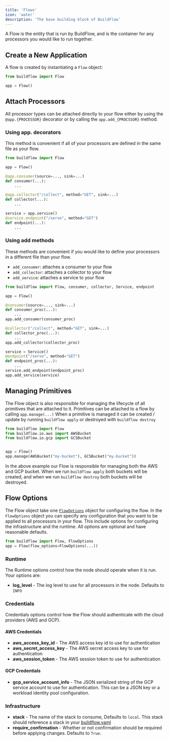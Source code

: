 ```yaml
---
title: 'Flows'
icon: 'water'
description: 'The base building block of BuildFlow'
---
```


A Flow is the entity that is run by BuildFlow, and is the container for any processors you would like to run together.

## Create a New Application

A flow is created by instantiating a `Flow` object:

```python
from buildflow import Flow

app = Flow()
```

## Attach Processors

All processor types can be attached directly to your flow either by using the `@app.{PROCESSOR}` decorator or by calling the `app.add_{PROCSSOR}` method.


### Using app. decorators

This method is convenient if all of your processors are defined in the same file as your flow.

```python
from buildflow import Flow

app = Flow()

@app.consumer(source=..., sink=...)
def consumer(...):
    ...

@app.collector("/collect", method="GET", sink=...)
def collector(...):
    ...

service = app.service()
@service.endpoint("/serve", method="GET")
def endpoint(...):
    ...
```

### Using add methods

These methods are convenient if you would like to define your processors in a different file than your flow.

- `add_consumer`: attaches a consumer to your flow
- `add_collector`: attaches a collector to your flow
- `add_service`: attaches a service to your flow


```python
from buildflow import Flow, consumer, collector, Service, endpoint

app = Flow()

@consumer(source=..., sink=...)
def consumer_proc(...):
    ...
app.add_consumer(consumer_proc)

@collector("/collect", method="GET", sink=...)
def collector_proc(...):
    ...
app.add_collector(collector_proc)

service = Service()
@endpoint("/serve", method="GET")
def endpoint_proc(...):
    ...
service.add_endpoint(endpoint_proc)
app.add_service(service)
```

## Managing Primitives

The Flow object is also responsible for managing the lifecycle of all primitives that are attached to it. Primitives can be attached to a flow by calling `app.manage(...)`
When a primitive is managed it can be created / update by running `buildflow apply` or destroyed with `buildflow destroy`

```python
from buildflow import Flow
from buildflow.io.aws import AWSBucket
from buildflow.io.gcp import GCSBucket


app = Flow()
app.manage(AWSBucket("my-bucket"), GCSBucket("my-bucket"))
```

In the above example our Flow is responsible for managing both the AWS and GCP bucket. When we run `buildflow apply` both buckets will be created, and when we run `buildflow destroy` both buckets will be destroyed.


## Flow Options

The Flow object take one [`FlowOptions`](https://github.com/launchflow/buildflow/blob/main/buildflow/core/options/flow_options.py) object for configuring the flow.
In the `FlowOptions` object you can specify any configuration that you want to be applied to all processors in your flow.
This include options for configuring the infrastructure and the runtime. All options are optional and have reasonable defaults. 

```python
from buildflow import Flow, FlowOptions
app = Flow(flow_options=FlowOptions(...))
```

### Runtime

The Runtime options control how the node should operate when it is run. Your options are:

- **log_level** - The log level to use for all processors in the node. Defaults to `INFO`


### Credentials

Credentials options control how the Flow should authenticate with the cloud providers (AWS and GCP).

#### AWS Credentials

- **aws_access_key_id** - The AWS access key id to use for authentication
- **aws_secret_access_key** - The AWS secret access key to use for authentication
- **aws_session_token** - The AWS session token to use for authentication

#### GCP Credentials

- **gcp_service_account_info** - The JSON serialized string of the GCP service account to use for authentication. This can be a JSON key or a workload identity pool configuration.

### Infrastructure

- **stack** - The name of the stack to consume, Defaults to `local`. This stack should reference a stack in your [buildflow.yaml](/programming-guide/buildflow-yaml#pulumi-configure)
- **require_confirmation** - Whether or not confirmation should be required before applying changes. Defaults to `True`.

